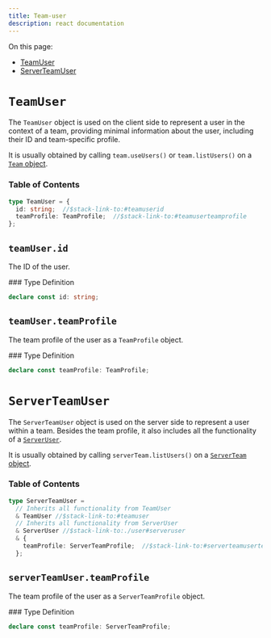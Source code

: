 ```yaml
---
title: Team-user
description: react documentation
---
```


<Markdown src="../../snippets/make-full-page.mdx" />
<div className="stack-aside-container"><div className="stack-content">

On this page:
- [TeamUser](#teamuser)
- [ServerTeamUser](#serverteamuser)

</div><div className="stack-full-size">
<Markdown src="../../snippets/big-divider.mdx" />


# `TeamUser`
</div><div className="stack-content">

The `TeamUser` object is used on the client side to represent a user in the context of a team, providing minimal information about the user, including their ID and team-specific profile.

It is usually obtained by calling 
`team.useUsers()` or 
`team.listUsers()` on a [`Team` object](../types/team.mdx#team).

### Table of Contents

```typescript
type TeamUser = {
  id: string;  //$stack-link-to:#teamuserid
  teamProfile: TeamProfile;  //$stack-link-to:#teamuserteamprofile
};
```

</div><div className="stack-full-size">
<Markdown src="../../snippets/divider.mdx" />


## `teamUser.id`
</div><div className="stack-content">

The ID of the user.

</div><div className="stack-aside"><div className="stack-sticky">
### Type Definition

```typescript
declare const id: string;
```
</div></div><div className="stack-content">

</div><div className="stack-full-size">
<Markdown src="../../snippets/divider.mdx" />


## `teamUser.teamProfile`
</div><div className="stack-content">

The team profile of the user as a `TeamProfile` object.

</div><div className="stack-aside"><div className="stack-sticky">
### Type Definition

```typescript
declare const teamProfile: TeamProfile;
```
</div></div><div className="stack-content">

</div><div className="stack-full-size">
<Markdown src="../../snippets/big-divider.mdx" />


# `ServerTeamUser`
</div><div className="stack-content">

The `ServerTeamUser` object is used on the server side to represent a user within a team. Besides the team profile, it also includes all the functionality of a [`ServerUser`](../types/user.mdx#serveruser).

It is usually obtained by calling `serverTeam.listUsers()` on a [`ServerTeam` object](../types/team.mdx#serverteam).

### Table of Contents

```typescript
type ServerTeamUser =
  // Inherits all functionality from TeamUser
  & TeamUser //$stack-link-to:#teamuser
  // Inherits all functionality from ServerUser
  & ServerUser //$stack-link-to:./user#serveruser
  & {
    teamProfile: ServerTeamProfile;  //$stack-link-to:#serverteamuserteamprofile
  };
```

</div><div className="stack-full-size">
<Markdown src="../../snippets/divider.mdx" />


## `serverTeamUser.teamProfile`
</div><div className="stack-content">

The team profile of the user as a `ServerTeamProfile` object.

</div><div className="stack-aside"><div className="stack-sticky">
### Type Definition

```typescript
declare const teamProfile: ServerTeamProfile;
```
</div></div></div>

